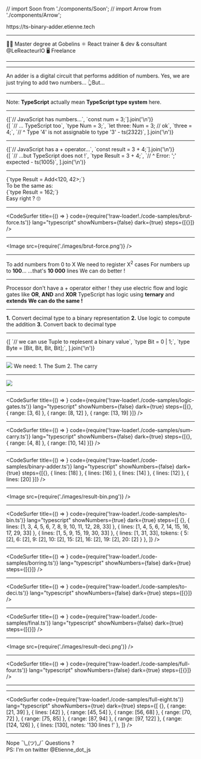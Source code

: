 // import Soon from './components/Soon';
// import Arrow from './components/Arrow';

<Head>
  <title>Binary Adder in Typescript - TypeScript Paris - Etienne Dldc</title>
  <meta name="og:image" content="https://ts-binary-adder.etienne.tech/card.png" />
</Head>

<Title>Hi 👋</Title>

<PrezLink href="https://ts-binary-adder.etienne.tech">
  <HttpsPart>https://</HttpsPart>ts-binary-adder.etienne.tech
</PrezLink>

---

<Title>✋ I'm Etienne</Title>

<Appear>
  <Text>👨‍🎓 Master degree at Gobelins</Text>
  <Text>
    ⚛ React trainer & dev & consultant <Link href="https://twitter.com/LeReacteurIO">@LeReacteurIO</Link>
  </Text>
  <Text>🖥 Freelance</Text>
</Appear>

---

<Title>A Binary adder written with TypeScript types only</Title>

---

<Title>Binary what ?</Title>

<Appear>
  <Quote>An adder is a digital circuit that performs addition of numbers.</Quote>
  <Text>Yes, we are just trying to add two numbers...</Text>
  <Text>👆But...</Text>
</Appear>

---

<Title>...Using TypeScript only !</Title>

<Appear>
  <Text>
    Note: <b>TypeScript</b> actually mean <b>TypeScript type system</b> here.
  </Text>
</Appear>

---

<Title>Numbers</Title>

<Appear>
  <div>
    <MdxCode className="language-typescript">{[`// JavaScript has numbers...`, `const num = 3;`].join('\n')}</MdxCode>
  </div>
  <div>
    <MdxCode className="language-typescript">
      {[
        `// ... TypeScript too`,
        `type Num = 3;`,
        `let three: Num = 3; // ok`,
        `three = 4;`,
        `// ^ Type '4' is not assignable to type '3' - ts(2322)`,
      ].join('\n')}
    </MdxCode>
  </div>
</Appear>

---

<Title>The + operator</Title>

<Appear>
  <div>
    <MdxCode className="language-typescript">
      {[`// JavaScript has a + operator...`, `const result = 3 + 4;`].join('\n')}
    </MdxCode>
  </div>
  <div>
    <MdxCode className="language-typescript">
      {[
        `// ...but TypeScript does not !`,
        `type Result = 3 + 4;`,
        `//              ^ Error: ';' expected - ts(1005)`,
      ].join('\n')}
    </MdxCode>
  </div>
</Appear>

---

<Title>Our Goal 🥅</Title>

<Appear>
  <div>
    <MdxCode className="language-typescript">{`type Result = Add<120, 42>;`}</MdxCode>
  </div>
  <Text>To be the same as:</Text>
  <div>
    <MdxCode className="language-typescript">{`type Result = 162;`}</MdxCode>
  </div>
  <Text>Easy right ? 🙄</Text>
</Appear>

---

<CodeSurfer
  title={() => <Title>First try: Brut-force 💪</Title>}
  code={require('!raw-loader!./code-samples/brut-force.ts')}
  lang="typescript"
  showNumbers={false}
  dark={true}
  steps={[{}]}
/>

---

<Title>Yay \o/</Title>

<Image src={require('./images/brut-force.png')} />

---

<Title>But...</Title>

<Appear>
  <Text>To add numbers from 0 to X</Text>
  <Text>
    We need to register X<sup>2</sup> cases
  </Text>
  <Text>
    For numbers up to <b>100</b>...
  </Text>
  <Text>
    ...that's <b>10 000</b> lines
  </Text>
  <Text>We can do better !</Text>
</Appear>

---

<Title>Binary to the rescue !</Title>

<Appear>
  <Text>Processor don't have a + operator either !</Text>
  <Text>
    they use electric flow and logic gates like <b>OR</b>, <b>AND</b> and <b>XOR</b>
  </Text>
  <Text>
    TypeScript has logic using <b>ternary</b> and <b>extends</b>
  </Text>
  <Text>
    <b>We can do the same !</b>
  </Text>
</Appear>

---

<Title>The plan 🗺</Title>

<Appear>
  <Text>
    <b>1.</b> Convert decimal type to a binary representation
  </Text>
  <Text>
    <b>2.</b> Use logic to compute the addition
  </Text>
  <Text>
    <b>3.</b> Convert back to decimal type
  </Text>
</Appear>

---

<Title>Binary representation 🤔</Title>

<Appear>
  <div>
    <MdxCode className="language-typescript">
      {[
        `// we can use Tuple to replesent a binary value`,
        `type Bit = 0 | 1;`,
        `type Byte = [Bit, Bit, Bit, Bit];`,
      ].join('\n')}
    </MdxCode>
  </div>
</Appear>

---

<Title>Binary addition</Title>

<Appear>
  <Image src={require('./images/binary-add.jpg')} />
  <Text>We need: </Text>
  <Text>1. The Sum</Text>
  <Text>2. The carry</Text>
</Appear>

---

<Title>Sum & Carry with Logic</Title>

<Appear>
  <Image src={require('./images/full_adder.jpg')} />
</Appear>

---

<CodeSurfer
  title={() => <Title>Logic gates</Title>}
  code={require('!raw-loader!./code-samples/logic-gates.ts')}
  lang="typescript"
  showNumbers={false}
  dark={true}
  steps={[{}, { range: [3, 6] }, { range: [8, 12] }, { range: [13, 19] }]}
/>

---

<CodeSurfer
  title={() => <Title>Sum & Carry</Title>}
  code={require('!raw-loader!./code-samples/sum-carry.ts')}
  lang="typescript"
  showNumbers={false}
  dark={true}
  steps={[{}, { range: [4, 8] }, { range: [10, 14] }]}
/>

---

<CodeSurfer
  title={() => <Title>Binary Adder</Title>}
  code={require('!raw-loader!./code-samples/binary-adder.ts')}
  lang="typescript"
  showNumbers={false}
  dark={true}
  steps={[{}, { lines: [18] }, { lines: [16] }, { lines: [14] }, { lines: [12] }, { lines: [20] }]}
/>

---

<Title>Yay \o/</Title>

<Image src={require('./images/result-bin.png')} />

---

<CodeSurfer
  title={() => <Title>Convert to binary</Title>}
  code={require('!raw-loader!./code-samples/to-bin.ts')}
  lang="typescript"
  showNumbers={true}
  dark={true}
  steps={[
    {},
    { lines: [1, 3, 4, 5, 6, 7, 8, 9, 10, 11, 12, 28, 33] },
    { lines: [1, 4, 5, 6, 7, 14, 15, 16, 17, 29, 33] },
    { lines: [1, 5, 9, 15, 19, 30, 33] },
    { lines: [1, 31, 33], tokens: { 5: [2], 6: [2], 9: [2], 10: [2], 15: [2], 16: [2], 19: [2], 20: [2] } },
  ]}
/>

---

<CodeSurfer
  title={() => <Title>Don't write borring stuff !</Title>}
  code={require('!raw-loader!./code-samples/borring.ts')}
  lang="typescript"
  showNumbers={false}
  dark={true}
  steps={[{}]}
/>

---

<CodeSurfer
  title={() => <Title>Convert to decimal 🤯</Title>}
  code={require('!raw-loader!./code-samples/to-deci.ts')}
  lang="typescript"
  showNumbers={false}
  dark={true}
  steps={[{}]}
/>

---

<CodeSurfer
  title={() => <Title>Mixing everything together</Title>}
  code={require('!raw-loader!./code-samples/final.ts')}
  lang="typescript"
  showNumbers={false}
  dark={true}
  steps={[{}]}
/>

---

<Title>Yay \o/</Title>

<Image src={require('./images/result-deci.png')} />

---

<CodeSurfer
  title={() => <Title>Full code</Title>}
  code={require('!raw-loader!./code-samples/full-four.ts')}
  lang="typescript"
  showNumbers={false}
  dark={true}
  steps={[{}]}
/>

---

<Title>Now let's scale up to 8 bit !</Title>

---

<CodeSurfer
  code={require('!raw-loader!./code-samples/full-eight.ts')}
  lang="typescript"
  showNumbers={true}
  dark={true}
  steps={[
    {},
    { range: [21, 39] },
    { lines: [42] },
    { range: [45, 54] },
    { range: [56, 68] },
    { range: [70, 72] },
    { range: [75, 85] },
    { range: [87, 94] },
    { range: [97, 122] },
    { range: [124, 126] },
    { lines: [130], notes: '130 lines !' },
  ]}
/>

---

<div style={{ position: 'relative' }}>
  <Title>Is this useful ? 🤔</Title>
  <Appear>
    <SubTitle>Nope ¯\_(ツ)_/¯</SubTitle>
    <SubTitle>Questions ?</SubTitle>
    <div style={{ position: 'absolute', width: '80vw', transform: 'translate(-50%, 10vh) scale(0.8)', left: '50%' }}>
      <Text>
        PS: I'm on twitter <Link href="https://twitter.com/Etienne_dot_js">@Etienne_dot_js</Link>
      </Text>
    </div>
  </Appear>
</div>
